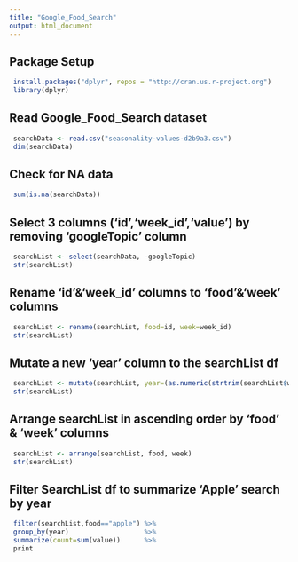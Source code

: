 ```yaml
---
title: "Google_Food_Search"
output: html_document
---
```


## Package Setup
```r
 install.packages("dplyr", repos = "http://cran.us.r-project.org")
 library(dplyr)
```

## Read Google_Food_Search dataset
```r
 searchData <- read.csv("seasonality-values-d2b9a3.csv")
 dim(searchData) 
```

## Check for NA data
```r
 sum(is.na(searchData))
```

## Select 3 columns ('id','week_id','value') by removing 'googleTopic' column
```r
 searchList <- select(searchData, -googleTopic)
 str(searchList)
```

## Rename 'id'&'week_id' columns to 'food'&'week' columns
```r
 searchList <- rename(searchList, food=id, week=week_id)
 str(searchList)
```

## Mutate a new 'year' column to the searchList df
```r
 searchList <- mutate(searchList, year=(as.numeric(strtrim(searchList$week,4))))
 str(searchList)
```

## Arrange searchList in ascending order by 'food' & 'week' columns
```r
 searchList <- arrange(searchList, food, week)
 str(searchList)
```

## Filter SearchList df to summarize 'Apple' search by year
```r
 filter(searchList,food=="apple") %>%
 group_by(year)                   %>%
 summarize(count=sum(value))      %>%
 print
```
